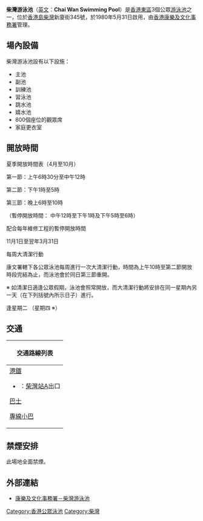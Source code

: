 {{Infobox swimming venue
|中文名稱=柴灣游泳池
|外文名稱=
|別名=
|圖像=Chai Wan Swimming Pool (clear view).jpg
|圖像說明=柴灣游泳池
|前身=
|地址=[[香港|香港]][[香港島|香港島]][[柴灣|柴灣]]新廈街345號
|管理單位=[[康樂及文化事務署|康樂及文化事務署]]
|開放時間=06:30-22:00<BR>（詳見「開放時間」章節）
|設施=主池、副池、訓練池、習泳池、跳水池、嬉水池、800個座位的觀眾席、家庭更衣室
|電話=
|傳真=
|電郵地址=
|官方網站=http://www.lcsd.gov.hk/tc/beach/swim-intro/swim-location-hk/swim-address-e.html#chaiwan
}}
'''柴灣游泳池'''（[[英文|英文]]：'''Chai Wan Swimming Pool'''）是[[香港|香港]][[東區_(香港)|東區]]3個公眾[[游泳池|游泳池]]之一，位於[[香港島|香港島]][[柴灣|柴灣]]新廈街345號，於1980年5月31日啟用，由[[香港康樂及文化事務署|香港康樂及文化事務署]]管理。

==場內設備==
柴灣游泳池設有以下設施：
*主池
*副池
*訓練池
*習泳池
*跳水池
*嬉水池
*800個座位的觀眾席
*家庭更衣室

==開放時間==

夏季開放時間表（4月至10月）

第一節：上午6時30分至中午12時

第二節：下午1時至5時

第三節：晚上6時至10時

（暫停開放時間： 中午12時至下午1時及下午5時至6時）

配合每年維修工程的暫停開放時間

11月1日至翌年3月31日

每周大清潔行動

康文署轄下各公眾泳池每周進行一次大清潔行動，時間為上午10時至第二節開放時段完結為止，而泳池會於同日第三節重開。

※ 如清潔日適逢公眾假期，泳池會照常開放，而大清潔行動將安排在同一星期內另一天（在下列括號內所示日子）進行。

逢星期二 
（星期四 ※）

==交通==
{| class="mw-collapsible mw-collapsed wikitable" style="margin: 0 auto; width: auto;" 
! 交通路線列表
|-
|
;[[港鐵|港鐵]]
*{{港鐵路線標誌|ISL}}：[[柴灣站|柴灣站]]A出口
;[[香港巴士|巴士]]
{{港島巴士簡單列表|8H|8P|8X|19|49X|82|82M|82X|85|85P|780|788|789|N8P|N8X}}{{過海隧道巴士簡單列表|106|106P|118|118P|606|606X|608P|613A|682|682A|682B|682P|694|988|N118}}
;[[香港小巴|專線小巴]]
{{港島專線小巴簡單列表|47M}}
|}

==禁煙安排==
此場地全面禁煙。

==外部連結==
*[https://web.archive.org/web/20181005072225/https://www.lcsd.gov.hk/clpss/tc/webApp/Swimming.do?swpId=7 康樂及文化事務署－柴灣游泳池]

{{香港公眾泳池}}

[[Category:香港公眾泳池|Category:香港公眾泳池]]
[[Category:柴灣|Category:柴灣]]


{{HK-cult-stub}}